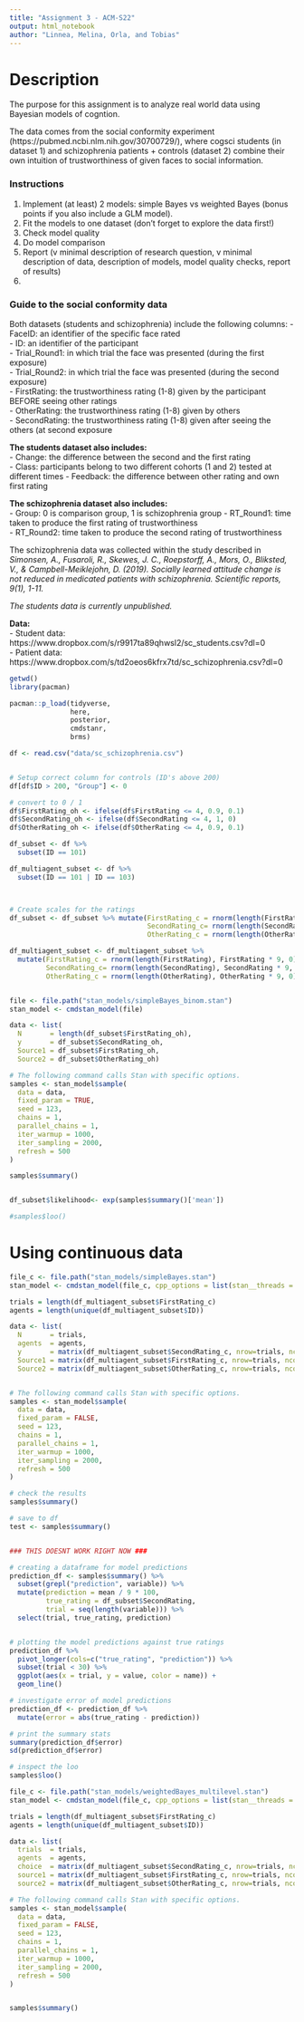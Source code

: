 ```yaml
---
title: "Assignment 3 - ACM-S22"
output: html_notebook
author: "Linnea, Melina, Orla, and Tobias"
---
```


# Description
The purpose for this assignment is to analyze real world data using Bayesian models of cogntion.  

The data comes from the social conformity experiment (https://pubmed.ncbi.nlm.nih.gov/30700729/), where cogsci students (in dataset 1) and schizophrenia patients + controls (dataset 2) combine their own intuition of trustworthiness of given faces to social information.

### Instructions
1. Implement (at least) 2 models: simple Bayes vs weighted Bayes (bonus points if you also include a GLM model).  
2. Fit the  models to one dataset (don't forget to explore the data first!)  
3. Check model quality  
4. Do model comparison  
5. Report (v minimal description of research question, v minimal description of data, description of models, model quality checks, report of results)  
6. [optional]: parameter/model recovery

### Guide to the social conformity data
Both datasets (students and schizophrenia) include the following columns:
- FaceID: an identifier of the specific face rated  
- ID: an identifier of the participant  
- Trial_Round1: in which trial the face was presented (during the first exposure)  
- Trial_Round2: in which trial the face was presented (during the second exposure)  
- FirstRating: the trustworthiness rating (1-8) given by the participant BEFORE seeing other ratings  
- OtherRating: the trustworthiness rating (1-8) given by others  
- SecondRating: the trustworthiness rating (1-8) given after seeing the others (at second exposure  

**The students dataset also includes:**  
- Change: the difference between the second and the first rating  
- Class: participants belong to two different cohorts (1 and 2) tested at different times - Feedback: the difference between other rating and own first rating  

**The schizophrenia dataset also includes:**  
- Group: 0 is comparison group, 1 is schizophrenia group 
- RT_Round1: time taken to produce the first rating of trustworthiness   
- RT_Round2: time taken to produce the second rating of trustworthiness  

The schizophrenia data was collected within the study described in *Simonsen, A., Fusaroli, R., Skewes, J. C., Roepstorff, A., Mors, O., Bliksted, V., & Campbell-Meiklejohn, D. (2019). Socially learned attitude change is not reduced in medicated patients with schizophrenia. Scientific reports, 9(1), 1-11.*

*The students data is currently unpublished.*

**Data:**  
- Student data: https://www.dropbox.com/s/r9917ta89qhwsl2/sc_students.csv?dl=0  
- Patient data: https://www.dropbox.com/s/td2oeos6kfrx7td/sc_schizophrenia.csv?dl=0  


```r
getwd()
library(pacman)

pacman::p_load(tidyverse,
               here,
               posterior,
               cmdstanr,
               brms)

df <- read.csv("data/sc_schizophrenia.csv")


# Setup correct column for controls (ID's above 200)
df[df$ID > 200, "Group"] <- 0

# convert to 0 / 1
df$FirstRating_oh <- ifelse(df$FirstRating <= 4, 0.9, 0.1)
df$SecondRating_oh <- ifelse(df$SecondRating <= 4, 1, 0)
df$OtherRating_oh <- ifelse(df$OtherRating <= 4, 0.9, 0.1)

df_subset <- df %>% 
  subset(ID == 101)

df_multiagent_subset <- df %>% 
  subset(ID == 101 | ID == 103)



# Create scales for the ratings 
df_subset <- df_subset %>% mutate(FirstRating_c = rnorm(length(FirstRating), FirstRating * 9, 0) / 100,
                                  SecondRating_c= rnorm(length(SecondRating), SecondRating * 9, 0) / 100,
                                  OtherRating_c = rnorm(length(OtherRating), OtherRating * 9, 0) / 100)

df_multiagent_subset <- df_multiagent_subset %>% 
  mutate(FirstRating_c = rnorm(length(FirstRating), FirstRating * 9, 0) / 100,
         SecondRating_c= rnorm(length(SecondRating), SecondRating * 9, 0) / 100,
         OtherRating_c = rnorm(length(OtherRating), OtherRating * 9, 0) / 100)



```



```r

file <- file.path("stan_models/simpleBayes_binom.stan")
stan_model <- cmdstan_model(file)

data <- list(
  N       = length(df_subset$FirstRating_oh),
  y       = df_subset$SecondRating_oh,
  Source1 = df_subset$FirstRating_oh,
  Source2 = df_subset$OtherRating_oh)

# The following command calls Stan with specific options.
samples <- stan_model$sample(
  data = data,
  fixed_param = TRUE, 
  seed = 123,
  chains = 1,
  parallel_chains = 1,
  iter_warmup = 1000,
  iter_sampling = 2000,
  refresh = 500
)

samples$summary()


df_subset$likelihood<- exp(samples$summary()['mean'])

#samples$loo()

```


# Using continuous data 
```r

file_c <- file.path("stan_models/simpleBayes.stan")
stan_model <- cmdstan_model(file_c, cpp_options = list(stan__threads = TRUE))

trials = length(df_multiagent_subset$FirstRating_c)
agents = length(unique(df_multiagent_subset$ID))

data <- list(
  N       = trials,
  agents  = agents,
  y       = matrix(df_multiagent_subset$SecondRating_c, nrow=trials, ncol=agents),
  Source1 = matrix(df_multiagent_subset$FirstRating_c, nrow=trials, ncol=agents),
  Source2 = matrix(df_multiagent_subset$OtherRating_c, nrow=trials, ncol=agents))


# The following command calls Stan with specific options.
samples <- stan_model$sample(
  data = data,
  fixed_param = FALSE, 
  seed = 123,
  chains = 1,
  parallel_chains = 1,
  iter_warmup = 1000,
  iter_sampling = 2000,
  refresh = 500
)

# check the results 
samples$summary()

# save to df 
test <- samples$summary()


### THIS DOESNT WORK RIGHT NOW ###

# creating a dataframe for model predictions
prediction_df <- samples$summary() %>%
  subset(grepl("prediction", variable)) %>%
  mutate(prediction = mean / 9 * 100,
         true_rating = df_subset$SecondRating,
         trial = seq(length(variable))) %>%
  select(trial, true_rating, prediction)


# plotting the model predictions against true ratings
prediction_df %>%
  pivot_longer(cols=c("true_rating", "prediction")) %>%
  subset(trial < 30) %>%
  ggplot(aes(x = trial, y = value, color = name)) +
  geom_line()

# investigate error of model predictions
prediction_df <- prediction_df %>%
  mutate(error = abs(true_rating - prediction))

# print the summary stats
summary(prediction_df$error)
sd(prediction_df$error)

# inspect the loo
samples$loo()

```






```r

file_c <- file.path("stan_models/weightedBayes_multilevel.stan")
stan_model <- cmdstan_model(file_c, cpp_options = list(stan__threads = TRUE))

trials = length(df_multiagent_subset$FirstRating_c)
agents = length(unique(df_multiagent_subset$ID))

data <- list(
  trials  = trials,
  agents  = agents,
  choice  = matrix(df_multiagent_subset$SecondRating_c, nrow=trials, ncol=agents),
  source1 = matrix(df_multiagent_subset$FirstRating_c, nrow=trials, ncol=agents),
  source2 = matrix(df_multiagent_subset$OtherRating_c, nrow=trials, ncol=agents))

# The following command calls Stan with specific options.
samples <- stan_model$sample(
  data = data,
  fixed_param = FALSE, 
  seed = 123,
  chains = 1,
  parallel_chains = 1,
  iter_warmup = 1000,
  iter_sampling = 2000,
  refresh = 500
)


samples$summary()

```










